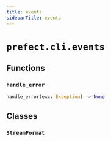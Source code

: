 ```yaml
---
title: events
sidebarTitle: events
---
```


# `prefect.cli.events`

## Functions

### `handle_error` <sup><a href="https://github.com/prefecthq/prefect/blob/main/src/prefect/cli/events.py#L77" target="_blank"><Icon icon="github" size="14" /></a></sup>

```python
handle_error(exc: Exception) -> None
```

## Classes

### `StreamFormat` <sup><a href="https://github.com/prefecthq/prefect/blob/main/src/prefect/cli/events.py#L22" target="_blank"><Icon icon="github" size="14" /></a></sup>
